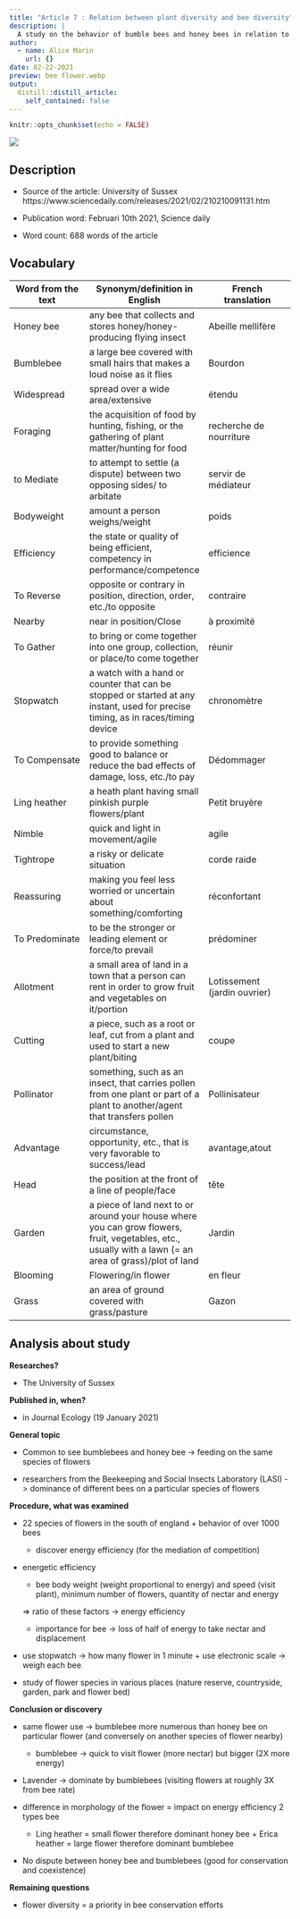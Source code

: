 ```yaml
---
title: "Article 7 : Relation between plant diversity and bee diversity"
description: |
  A study on the behavior of bumble bees and honey bees in relation to the same flower in the south of england
author:
  - name: Alice Marin
    url: {}
date: 02-22-2021
preview: bee flower.webp
output:
  distill::distill_article:
    self_contained: false
---
```


```r
knitr::opts_chunk$set(echo = FALSE)
```


![](bee flower.webp)

## Description

* Source of the article: University of Sussex https://www.sciencedaily.com/releases/2021/02/210210091131.htm

* Publication word: Februari 10th 2021, Science daily

* Word count: 688 words of the article

## Vocabulary

**Word from the text** | **Synonym/definition in English** | **French translation**
-----------------------|-----------------------------------|---------------------------
Honey bee              | any bee that collects and stores honey/honey-producing flying insect | Abeille mellifère
Bumblebee              | a large bee covered with small hairs that makes a loud noise as it flies | Bourdon
Widespread             | spread over a wide area/extensive | étendu
Foraging               | the acquisition of food by hunting, fishing, or the gathering of plant matter/hunting for food | recherche de nourriture
to Mediate             | to attempt to settle (a dispute) between two opposing sides/ to arbitate | servir de médiateur
Bodyweight             | amount a person weighs/weight | poids
Efficiency             | the state or quality of being efficient, competency in performance/competence | efficience
To Reverse             | opposite or contrary in position, direction, order, etc./to opposite | contraire
Nearby                 | near in position/Close | à proximité
To Gather              | to bring or come together into one group, collection, or place/to come together | réunir
Stopwatch              | a watch with a hand or counter that can be stopped or started at any instant, used for precise timing, as in races/timing device | chronomètre
To Compensate          |  to provide something good to balance or reduce the bad effects of damage, loss, etc./to pay |Dédommager
Ling heather           | a heath plant having small pinkish purple flowers/plant | Petit bruyère
Nimble                 | quick and light in movement/agile | agile
Tightrope              | a risky or delicate situation | corde raide
Reassuring             | making you feel less worried or uncertain about something/comforting | réconfortant
To Predominate         | to be the stronger or leading element or force/to prevail | prédominer
Allotment              | a small area of land in a town that a person can rent in order to grow fruit and vegetables on it/portion | Lotissement (jardin ouvrier)
Cutting                | a piece, such as a root or leaf, cut from a plant and used to start a new plant/biting | coupe
Pollinator             | something, such as an insect, that carries pollen from one plant or part of a plant to another/agent that transfers pollen | Pollinisateur
Advantage              | circumstance, opportunity, etc., that is very favorable to success/lead | avantage,atout
Head                   | the position at the front of a line of people/face | tête
Garden                 | a piece of land next to or around your house where you can grow flowers, fruit, vegetables, etc., usually with a lawn (= an area of grass)/plot of land | Jardin
Blooming               | Flowering/in flower | en fleur
Grass                  | an area of ground covered with grass/pasture | Gazon

## Analysis about study

**Researches?**

  * The University of Sussex

**Published in, when?**

  * in Journal Ecology (19 January 2021)

**General topic**

  * Common to see bumblebees and honey bee -> feeding on the same species of flowers
  
  * researchers from the Beekeeping and Social Insects Laboratory (LASI) -> dominance of different bees on a particular species of flowers

**Procedure, what was examined**

  * 22 species of flowers in the south of england + behavior of over 1000 bees
    
    * discover energy efficiency (for the mediation of competition)
    
  * energetic efficiency
    
    * bee body weight (weight proportional to energy) and speed (visit plant), minimum number of flowers, quantity of nectar and energy
    
    => ratio of these factors -> energy efficiency
    
    * importance for bee -> loss of half of energy to take nectar and displacement
    
  * use stopwatch -> how many flower in 1 minute + use electronic scale -> weigh each bee
  
  * study of flower species in various places (nature reserve, countryside, garden, park and flower bed)

**Conclusion or discovery**

  * same flower use -> bumblebee more numerous than honey bee on particular flower (and conversely on another species of flower nearby)
    
    * bumblebee -> quick to visit flower (more nectar) but bigger (2X more energy)

  * Lavender -> dominate by bumblebees (visiting flowers at roughly 3X from bee rate)
  
  * difference in morphology of the flower = impact on energy efficiency 2 types bee 
  
    * Ling heather = small flower therefore dominant honey bee + Erica heather = large flower therefore dominant bumblebee
    
  * No dispute between honey bee and bumblebees (good for conservation and coexistence)
  
**Remaining questions**

  * flower diversity = a priority in bee conservation efforts

